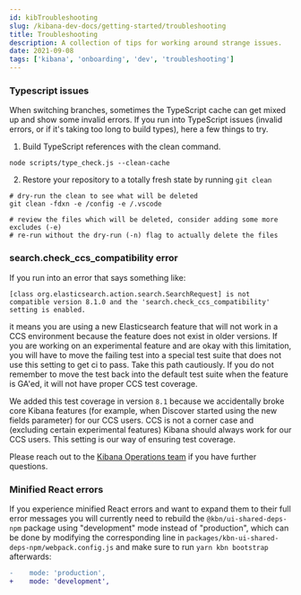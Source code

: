 ```yaml
---
id: kibTroubleshooting
slug: /kibana-dev-docs/getting-started/troubleshooting
title: Troubleshooting
description: A collection of tips for working around strange issues.
date: 2021-09-08
tags: ['kibana', 'onboarding', 'dev', 'troubleshooting']
---
```


### Typescript issues

When switching branches, sometimes the TypeScript cache can get mixed up and show some invalid errors. If you run into TypeScript issues (invalid errors, or if it's taking too long to build types), here a few things to try.

1. Build TypeScript references with the clean command.

```
node scripts/type_check.js --clean-cache
```

2. Restore your repository to a totally fresh state by running `git clean`

```
# dry-run the clean to see what will be deleted
git clean -fdxn -e /config -e /.vscode

# review the files which will be deleted, consider adding some more excludes (-e)
# re-run without the dry-run (-n) flag to actually delete the files
```

### search.check_ccs_compatibility error

If you run into an error that says something like:

```
[class org.elasticsearch.action.search.SearchRequest] is not compatible version 8.1.0 and the 'search.check_ccs_compatibility' setting is enabled.
```

it means you are using a new Elasticsearch feature that will not work in a CCS environment because the feature does not exist in older versions. If you are working on an experimental feature and are okay with this limitation, you will have to move the failing test into a special test suite that does not use this setting to get ci to pass. Take this path cautiously. If you do not remember to move the test back into the default test suite when the feature is GA'ed, it will not have proper CCS test coverage.

We added this test coverage in version `8.1` because we accidentally broke core Kibana features (for example, when Discover started using the new fields parameter) for our CCS users. CCS is not a corner case and (excluding certain experimental features) Kibana should always work for our CCS users. This setting is our way of ensuring test coverage.

Please reach out to the [Kibana Operations team](https://github.com/orgs/elastic/teams/kibana-operations) if you have further questions.

### Minified React errors

If you experience minified React errors and want to expand them to their full error messages you will currently need to rebuild the `@kbn/ui-shared-deps-npm` package using "development" mode instead of "production", which can be done by modifying the corresponding line in `packages/kbn-ui-shared-deps-npm/webpack.config.js` and make sure to run `yarn kbn bootstrap` afterwards:

```diff
-    mode: 'production',
+    mode: 'development',
```
